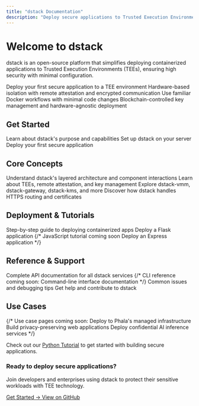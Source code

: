 ```yaml
---
title: "dstack Documentation"
description: "Deploy secure applications to Trusted Execution Environments with ease"
---
```


# Welcome to dstack

<p className="text-lg text-gray-600">
  dstack is an open-source platform that simplifies deploying containerized applications to Trusted Execution Environments (TEEs), ensuring high security with minimal configuration.
</p>

<div className="mt-8">
  <div className="grid grid-cols-1 md:grid-cols-2 gap-4">
    <Card title="Quick Start in 5 Minutes" icon="rocket" iconColor="#0069ED">
      Deploy your first secure application to a TEE environment
    </Card>
    <Card title="Enterprise-Grade Security" icon="shield-check" iconColor="#10B981">
      Hardware-based isolation with remote attestation and encrypted communication
    </Card>
    <Card title="Developer Friendly" icon="code" iconColor="#8B5CF6">
      Use familiar Docker workflows with minimal code changes
    </Card>
    <Card title="Decentralized & Portable" icon="cube" iconColor="#F59E0B">
      Blockchain-controlled key management and hardware-agnostic deployment
    </Card>
  </div>
</div>

## Get Started

<CardGroup cols={3}>
  <Card title="What is dstack?" icon="info-circle" href="/overview/what-is-dstack">
    Learn about dstack's purpose and capabilities
  </Card>
  <Card title="Installation" icon="download" href="/getting-started/installation">
    Set up dstack on your server
  </Card>
  <Card title="First Deployment" icon="play" href="/getting-started/first-deployment">
    Deploy your first secure application
  </Card>
</CardGroup>

## Core Concepts

<CardGroup cols={2}>
  <Card title="System Architecture" icon="sitemap" href="/concepts/architecture">
    Understand dstack's layered architecture and component interactions
  </Card>
  <Card title="Security Model" icon="lock" href="/concepts/security-model">
    Learn about TEEs, remote attestation, and key management
  </Card>
  <Card title="Core Components" icon="puzzle-piece" href="/concepts/core-components">
    Explore dstack-vmm, dstack-gateway, dstack-kms, and more
  </Card>
  <Card title="Networking" icon="network-wired" href="/concepts/networking">
    Discover how dstack handles HTTPS routing and certificates
  </Card>
</CardGroup>

## Deployment & Tutorials

<CardGroup cols={3}>
  <Card title="Deploy Applications" icon="upload" href="/deployment-guides/deploying-applications">
    Step-by-step guide to deploying containerized apps
  </Card>
  <Card title="Python Tutorial" icon="python" href="/tutorials/python-example">
    Deploy a Flask application
  </Card>
  {/* JavaScript tutorial coming soon
  <Card title="Node.js Tutorial" icon="node-js" href="/tutorials/javascript-example">
    Deploy an Express application
  </Card>
  */}
</CardGroup>

## Reference & Support

<CardGroup cols={2}>
  <Card title="API Reference" icon="code" href="/api-reference/overview">
    Complete API documentation for all dstack services
  </Card>
  {/* CLI reference coming soon:
  <Card title="CLI Reference" icon="terminal" href="/reference/cli-commands">
    Command-line interface documentation
  </Card>
  */}
  <Card title="Troubleshooting" icon="wrench" href="/troubleshooting">
    Common issues and debugging tips
  </Card>
  <Card title="Community" icon="users" href="/community">
    Get help and contribute to dstack
  </Card>
</CardGroup>

## Use Cases

{/* Use case pages coming soon:
<CardGroup cols={3}>
  <Card title="Phala Cloud" icon="cloud" href="/tutorials/use-case-phala-cloud">
    Deploy to Phala's managed infrastructure
  </Card>
  <Card title="Secure Web Apps" icon="globe" href="/tutorials/use-case-secure-web-app">
    Build privacy-preserving web applications
  </Card>
  <Card title="AI Models" icon="brain" href="/use-cases/ai-inference">
    Deploy confidential AI inference services
  </Card>
</CardGroup>
*/}

Check out our [Python Tutorial](/tutorials/python-example) to get started with building secure applications.

<div className="mt-12 p-6 bg-blue-50 rounded-lg">
  <h3 className="text-lg font-semibold mb-2">Ready to deploy secure applications?</h3>
  <p className="text-gray-700 mb-4">
    Join developers and enterprises using dstack to protect their sensitive workloads with TEE technology.
  </p>
  <div className="flex gap-4">
    <a href="/getting-started/installation" className="bg-blue-600 text-white px-4 py-2 rounded hover:bg-blue-700">
      Get Started →
    </a>
    <a href="https://github.com/Dstack-TEE/dstack" className="bg-gray-200 text-gray-800 px-4 py-2 rounded hover:bg-gray-300">
      View on GitHub
    </a>
  </div>
</div>

